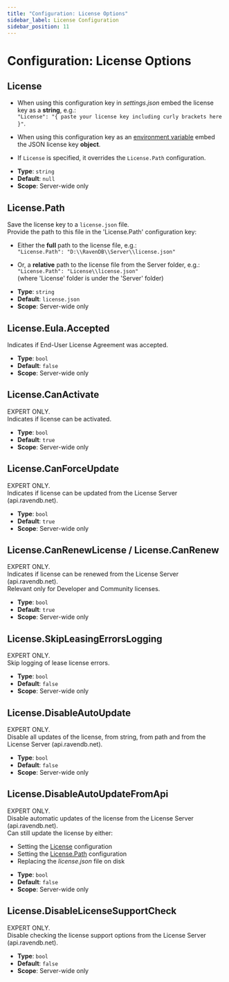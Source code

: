 ```yaml
---
title: "Configuration: License Options"
sidebar_label: License Configuration
sidebar_position: 11
---
```



# Configuration: License Options

## License

* When using this configuration key in _settings.json_ embed the license key as a __string__, e.g.:  
  `"License": "{ paste your license key including curly brackets here }"`.  

* When using this configuration key as an [environment variable](../../server/configuration/configuration-options#environment-variables) embed the JSON license key __object__.  

* If `License` is specified, it overrides the `License.Path` configuration.  
- **Type**: `string`
- **Default**: `null`
- **Scope**: Server-wide only



## License.Path

Save the license key to a `license.json` file.  
Provide the path to this file in the 'License.Path' configuration key:

  * Either the __full__ path to the license file, e.g.:  
    `"License.Path": "D:\\RavenDB\\Server\\license.json"`  

  * Or, a __relative__ path to the license file from the Server folder, e.g.:  
    `"License.Path": "License\\license.json"`  
    (where 'License' folder is under the 'Server' folder)
- **Type**: `string`
- **Default**: `license.json`
- **Scope**: Server-wide only



## License.Eula.Accepted

Indicates if End-User License Agreement was accepted.

- **Type**: `bool`
- **Default**: `false`
- **Scope**: Server-wide only



## License.CanActivate

EXPERT ONLY.  
Indicates if license can be activated.  

- **Type**: `bool`
- **Default**: `true`
- **Scope**: Server-wide only



## License.CanForceUpdate

EXPERT ONLY.  
Indicates if license can be updated from the License Server (api.ravendb.net).

- **Type**: `bool`
- **Default**: `true`
- **Scope**: Server-wide only



## License.CanRenewLicense / License.CanRenew

EXPERT ONLY.  
Indicates if license can be renewed from the License Server (api.ravendb.net).  
Relevant only for Developer and Community licenses.

- **Type**: `bool`
- **Default**: `true`
- **Scope**: Server-wide only



## License.SkipLeasingErrorsLogging

EXPERT ONLY.  
Skip logging of lease license errors.

- **Type**: `bool`
- **Default**: `false`
- **Scope**: Server-wide only



## License.DisableAutoUpdate

EXPERT ONLY.  
Disable all updates of the license, from string, from path and from the License Server (api.ravendb.net). 

- **Type**: `bool`
- **Default**: `false`
- **Scope**: Server-wide only



## License.DisableAutoUpdateFromApi

EXPERT ONLY.  
Disable automatic updates of the license from the License Server (api.ravendb.net).  
Can still update the license by either:  

* Setting the [License](../../server/configuration/license-configuration#license) configuration
* Setting the [License.Path](../../server/configuration/license-configuration#license.path) configuration
* Replacing the _license.json_ file on disk
- **Type**: `bool`
- **Default**: `false`
- **Scope**: Server-wide only



## License.DisableLicenseSupportCheck

EXPERT ONLY.  
Disable checking the license support options from the License Server (api.ravendb.net).

- **Type**: `bool`
- **Default**: `false`
- **Scope**: Server-wide only



